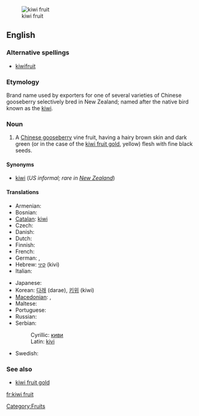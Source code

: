 [[Image:Kiwi (Actinidia chinensis) 1 Luc Viatour.jpg|thumb|kiwi fruit]]
==English==

===Alternative spellings===
* [[kiwifruit]]

===Etymology===
Brand name used by exporters for one of several varieties of Chinese gooseberry selectively bred in New Zealand; named after the native bird known as the [[kiwi]].

===Noun===
{{en-noun|sg=[[kiwi]] [[fruit]]|kiwi fruit}}

# A [[Chinese gooseberry]] vine fruit, having a hairy brown skin and dark green (or in the case of the [[kiwi fruit gold]], yellow) flesh with fine black seeds.

====Synonyms====
* {{sense|Chinese gooseberry}} [[kiwi]] (''US informal; rare in [[New Zealand]]'')

====Translations====
{{trans-top|fruit}}
* Armenian: {{t-|hy|կիվի|tr=kivi|sc=Armn|xs=Armenian}}
* Bosnian: {{t-|bs|kivi|m}}
* [[Catalan]]: [[kiwi]] {{m}}
* Czech: {{t+|cs|kiwi|n}}
* Danish: {{t-|da|kiwi}}
* Dutch: {{t+|nl|kiwi|m}}
* Finnish: {{t+|fi|kiivi}}
* French: {{t+|fr|kiwi|m}}
* German: {{t+|de|Kiwi|f}}, {{t-|de|chinesische Stachelbeere|f}}
* Hebrew: [[קיוי]] (kivi)
* Italian: {{t+|it|kiwi|m}}
{{trans-mid}}
* Japanese: {{t-|ja|キーウィフルーツ|tr=kiwifurutsu|sc=Jpan}}
* Korean: [[다래]] (darae), [[키위]] (kiwi)
* [[Macedonian]]: {{t|mk|киви|n|tr=kívi|sc=Cyrl}},  {{t|mk|актинида|f|tr=aktinída|sc=Cyrl}}
* Maltese: {{t-|mt|kiwi|xs=Maltese}}
* Portuguese: {{t+|pt|quivi|m}}
* Russian: {{t+|ru|киви|m|tr=kívi|sc=Cyrl}}
* Serbian:
*: Cyrillic: [[киви#Serbian|киви]] {{m}}
*: Latin: [[kivi#Serbian|kivi]] {{m}}
* Swedish: {{t-|sv|kiwi}}
{{trans-bottom}}

===See also===
* [[kiwi fruit gold]]<!--A similar fruit with yellow flesh.-->

[[Category:Fruits]]

[[fr:kiwi fruit]]